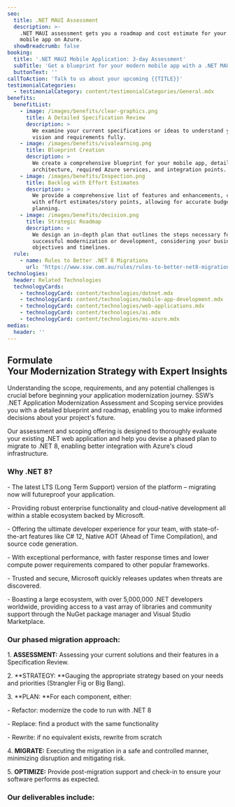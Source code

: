 ```yaml
---
seo:
  title: .NET MAUI Assessment
  description: >-
    .NET MAUI assessment gets you a roadmap and cost estimate for your modern
    mobile app on Azure.
  showBreadcrumb: false
booking:
  title: '.NET MAUI Mobile Application: 3-day Assessment'
  subTitle: 'Get a blueprint for your modern mobile app with a .NET MAUI assessment. '
  buttonText: ''
callToAction: 'Talk to us about your upcoming {{TITLE}}'
testimonialCategories:
  - testimonialCategory: content/testimonialCategories/General.mdx
benefits:
  benefitList:
    - image: /images/benefits/clear-graphics.png
      title: A Detailed Specification Review
      description: >
        We examine your current specifications or ideas to understand your
        vision and requirements fully.
    - image: /images/benefits/vivalearning.png
      title: Blueprint Creation
      description: >
        We create a comprehensive blueprint for your mobile app, detailing the
        architecture, required Azure services, and integration points.
    - image: /images/benefits/Inspection.png
      title: Backlog with Effort Estimates
      description: >
        We provide a comprehensive list of features and enhancements, complete
        with effort estimates/story points, allowing for accurate budgeting and
        planning.
    - image: /images/benefits/decision.png
      title: Strategic Roadmap
      description: >
        We design an in-depth plan that outlines the steps necessary for
        successful modernization or development, considering your business
        objectives and timelines.
  rule:
    - name: Rules to Better .NET 8 Migrations
      url: 'https://www.ssw.com.au/rules/rules-to-better-net8-migrations/'
technologies:
  header: Related Technologies
  technologyCards:
    - technologyCard: content/technologies/dotnet.mdx
    - technologyCard: content/technologies/mobile-app-development.mdx
    - technologyCard: content/technologies/web-applications.mdx
    - technologyCard: content/technologies/ai.mdx
    - technologyCard: content/technologies/ms-azure.mdx
medias:
  header: ''
---
```


## Formulate Your Modernization Strategy with Expert Insights

Understanding the scope, requirements, and any potential challenges is crucial before beginning your application modernization journey. SSW’s .NET Application Modernization Assessment and Scoping service provides you with a detailed blueprint and roadmap, enabling you to make informed decisions about your project's future.

Our assessment and scoping offering is designed to thoroughly evaluate your existing .NET web application and help you devise a phased plan to migrate to .NET 8, enabling better integration with Azure's cloud infrastructure.

### Why .NET 8?

\- The latest LTS (Long Term Support) version of the platform – migrating now will futureproof your application.

\- Providing robust enterprise functionality and cloud-native development all within a stable ecosystem backed by Microsoft.

\- Offering the ultimate developer experience for your team, with state-of-the-art features like C# 12, Native AOT (Ahead of Time Compilation), and source code generation.

\- With exceptional performance, with faster response times and lower compute power requirements compared to other popular frameworks.

\- Trusted and secure, Microsoft quickly releases updates when threats are discovered.

\- Boasting a large ecosystem, with over 5,000,000 .NET developers worldwide, providing access to a vast array of libraries and community support through the NuGet package manager and Visual Studio Marketplace.

### Our phased migration approach:

1\. **ASSESSMENT:** Assessing your current solutions and their features in a Specification Review.

2\. **STRATEGY: **Gauging the appropriate strategy based on your needs and priorities (Strangler Fig or Big Bang).

3\. **PLAN: **For each component, either:  

   \- Refactor: modernize the code to run with .NET 8

   \- Replace: find a product with the same functionality

   \- Rewrite: if no equivalent exists, rewrite from scratch

4\. **MIGRATE:** Executing the migration in a safe and controlled manner, minimizing disruption and mitigating risk.

5\. **OPTIMIZE:** Provide post-migration support and check-in to ensure your software performs as expected.

<VideoEmbed url="https://www.youtube.com/watch?v=N9QOoTwOo_U" caption=".NET Migration Services | William Liebenberg | SSW Consulting (3 mins)" duration="" removeMargin={false} />

### Our deliverables include:
